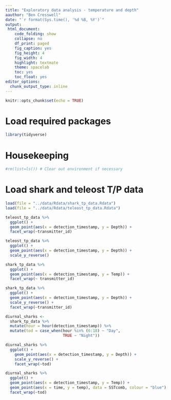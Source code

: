 ```yaml
---
title: "Exploratory data analysis - temperature and depth"
aauthor: "Ben Cresswell"
date: "`r format(Sys.time(), '%d %B, %Y')`"
output: 
 html_document:
    code_folding: show
    collapse: no
    df_print: paged
    fig_caption: yes
    fig_height: 4
    fig_width: 4
    highlight: textmate
    theme: spacelab
    toc: yes
    toc_float: yes
editor_options: 
  chunk_output_type: inline
---
```



```r
knitr::opts_chunk$set(echo = TRUE)
```

# Load required packages
```r
library(tidyverse)
```

# Housekeeping
```r
#rm(list=ls()) # Clear out environment if necessary
```

# Load shark and teleost T/P data
```r
load(file = "../data/Rdata/shark_tp_data.Rdata")
load(file = "../data/Rdata/teleost_tp_data.Rdata")
```



```r
teleost_tp_data %>% 
  ggplot() +
  geom_point(aes(x = detection_timestamp, y = Depth)) +
  facet_wrap(~transmitter_id)
```

```r
teleost_tp_data %>% 
  ggplot() +
  geom_point(aes(x = detection_timestamp, y = Depth)) +
  scale_y_reverse()
```


```r
shark_tp_data %>% 
  ggplot() +
  geom_point(aes(x = detection_timestamp, y = Temp)) +
  facet_wrap(~ transmitter_id)
```

```r
shark_tp_data %>% 
  ggplot() +
  geom_point(aes(x = detection_timestamp, y = Depth)) +
  scale_y_reverse() +
  facet_wrap(~transmitter_id)
```


```r
diurnal_sharks <- 
  shark_tp_data %>% 
  mutate(hour = hour(detection_timestamp)) %>% 
  mutate(tod = case_when(hour %in% (6:18) ~ "Day",
                         TRUE ~ "Night"))
```



```r
diurnal_sharks %>% 
  ggplot() +
    geom_point(aes(x = detection_timestamp, y = Depth)) +
    scale_y_reverse() +
    facet_wrap(~tod)
```


```r
diurnal_sharks %>% 
  ggplot() +
  geom_point(aes(x = detection_timestamp, y = Temp)) +
  geom_point(aes(x = time, y = temp), data = SSTcomb, colour = "blue") +
  facet_wrap(~tod)
```








